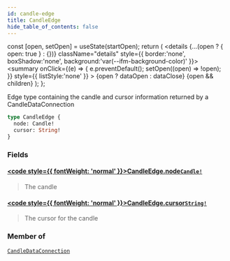```yaml
---
id: candle-edge
title: CandleEdge
hide_table_of_contents: false
---
```







  const [open, setOpen] = useState(startOpen);
  return (
    <details {...(open ? { open: true } : {})} className="details" style={{ border:'none', boxShadow:'none', background:'var(--ifm-background-color)' }}>
      <summary
        onClick={(e) => {
          e.preventDefault();
          setOpen((open) => !open);
        }}
        style={{ listStyle:'none' }}
      >
      {open ? dataOpen : dataClose}
      </summary>
      {open && children}
    </details>
  );
};




Edge type containing the candle and cursor information returned by a CandleDataConnection


```graphql
type CandleEdge {
  node: Candle!
  cursor: String!
}
```


### Fields

#### [<code style={{ fontWeight: 'normal' }}>CandleEdge.<b>node</b></code>](#)<Bullet />[`Candle!`](/testnet/api/graphql/objects/candle) <Badge class="secondary" text="non-null"/> <Badge class="secondary" text="object"/>
> The candle
> 

#### [<code style={{ fontWeight: 'normal' }}>CandleEdge.<b>cursor</b></code>](#)<Bullet />[`String!`](/testnet/api/graphql/scalars/string) <Badge class="secondary" text="non-null"/> <Badge class="secondary" text="scalar"/>
> The cursor for the candle
> 



### Member of

[`CandleDataConnection`](/testnet/api/graphql/objects/candle-data-connection)  <Badge class="secondary" text="object"/>


